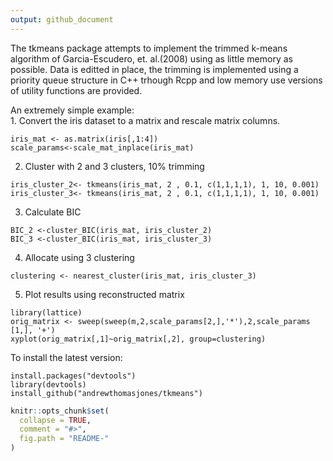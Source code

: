 ```yaml
---
output: github_document
---
```


The tkmeans package attempts to implement the trimmed k-means algorithm of Garcia-Escudero, et. al.(2008) using as little memory as possible. Data is editted in place, the trimming is implemented using a priority queue structure in C++ trhough Rcpp and low memory use versions of utility functions are provided.

An extremely simple example:  
1. Convert the iris dataset to a matrix  and rescale matrix columns.
```
iris_mat <- as.matrix(iris[,1:4])
scale_params<-scale_mat_inplace(iris_mat)
```
2. Cluster with 2 and 3 clusters, 10% trimming  
```
iris_cluster_2<- tkmeans(iris_mat, 2 , 0.1, c(1,1,1,1), 1, 10, 0.001)  
iris_cluster_3<- tkmeans(iris_mat, 2 , 0.1, c(1,1,1,1), 1, 10, 0.001)
```
3. Calculate BIC  
```
BIC_2 <-cluster_BIC(iris_mat, iris_cluster_2)  
BIC_3 <-cluster_BIC(iris_mat, iris_cluster_3)
```
4. Allocate using 3 clustering  
```
clustering <- nearest_cluster(iris_mat, iris_cluster_3)
```
5. Plot results using reconstructed matrix 
```
library(lattice) 
orig_matrix <- sweep(sweep(m,2,scale_params[2,],'*'),2,scale_params [1,], '+')  
xyplot(orig_matrix[,1]~orig_matrix[,2], group=clustering) 
```


To install the latest version:
```
install.packages("devtools")  
library(devtools)  
install_github("andrewthomasjones/tkmeans")  
```  

```r
knitr::opts_chunk$set(
  collapse = TRUE,
  comment = "#>",
  fig.path = "README-"
)
```
